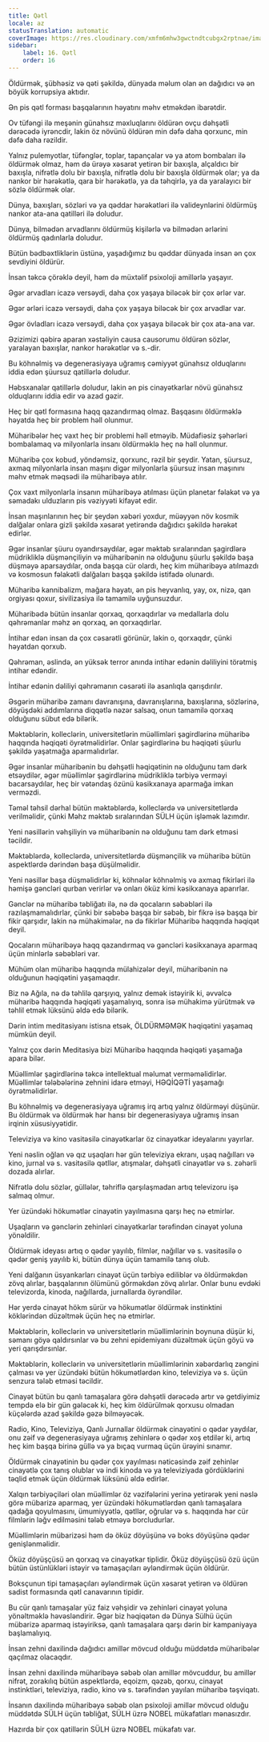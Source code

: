 ```yaml
---
title: Qətl
locale: az
statusTranslation: automatic
coverImage: https://res.cloudinary.com/xmfm6mhw3gwctndtcubgx2rptnae/image/upload/v1740337243/small_cover_educacion_fundamental_a051170f1c.webp
sidebar:
    label: 16. Qətl
    order: 16
---
```

Öldürmək, şübhəsiz və qəti şəkildə, dünyada məlum olan ən dağıdıcı və ən böyük korrupsiya aktıdır.

Ən pis qətl forması başqalarının həyatını məhv etməkdən ibarətdir.

Ov tüfəngi ilə meşənin günahsız məxluqlarını öldürən ovçu dəhşətli dərəcədə iyrəncdir, lakin öz növünü öldürən min dəfə daha qorxunc, min dəfə daha rəzildir.

Yalnız pulemyotlar, tüfənglər, toplar, tapançalar və ya atom bombaları ilə öldürmək olmaz, həm də ürəyə xəsarət yetirən bir baxışla, alçaldıcı bir baxışla, nifrətlə dolu bir baxışla, nifrətlə dolu bir baxışla öldürmək olar; ya da nankor bir hərəkətlə, qara bir hərəkətlə, ya da təhqirlə, ya da yaralayıcı bir sözlə öldürmək olar.

Dünya, baxışları, sözləri və ya qəddar hərəkətləri ilə valideynlərini öldürmüş nankor ata-ana qatilləri ilə doludur.

Dünya, bilmədən arvadlarını öldürmüş kişilərlə və bilmədən ərlərini öldürmüş qadınlarla doludur.

Bütün bədbəxtliklərin üstünə, yaşadığımız bu qəddar dünyada insan ən çox sevdiyini öldürür.

İnsan təkcə çörəklə deyil, həm də müxtəlif psixoloji amillərlə yaşayır.

Əgər arvadları icazə versəydi, daha çox yaşaya biləcək bir çox ərlər var.

Əgər ərləri icazə versəydi, daha çox yaşaya biləcək bir çox arvadlar var.

Əgər övladları icazə versəydi, daha çox yaşaya biləcək bir çox ata-ana var.

Əzizimizi qəbirə aparan xəstəliyin causa causorumu öldürən sözlər, yaralayan baxışlar, nankor hərəkətlər və s.-dir.

Bu köhnəlmiş və degenerasiyaya uğramış cəmiyyət günahsız olduqlarını iddia edən şüursuz qatillərlə doludur.

Həbsxanalar qatillərlə doludur, lakin ən pis cinayətkarlar növü günahsız olduqlarını iddia edir və azad gəzir.

Heç bir qətl formasına haqq qazandırmaq olmaz. Başqasını öldürməklə həyatda heç bir problem həll olunmur.

Müharibələr heç vaxt heç bir problemi həll etməyib. Müdafiəsiz şəhərləri bombalamaq və milyonlarla insanı öldürməklə heç nə həll olunmur.

Müharibə çox kobud, yöndəmsiz, qorxunc, rəzil bir şeydir. Yatan, şüursuz, axmaq milyonlarla insan maşını digər milyonlarla şüursuz insan maşınını məhv etmək məqsədi ilə müharibəyə atılır.

Çox vaxt milyonlarla insanın müharibəyə atılması üçün planetar fəlakət və ya səmadakı ulduzların pis vəziyyəti kifayət edir.

İnsan maşınlarının heç bir şeydən xəbəri yoxdur, müəyyən növ kosmik dalğalar onlara gizli şəkildə xəsarət yetirəndə dağıdıcı şəkildə hərəkət edirlər.

Əgər insanlar şüuru oyandırsaydılar, əgər məktəb sıralarından şagirdlərə müdrikliklə düşmənçiliyin və müharibənin nə olduğunu şüurlu şəkildə başa düşməyə aparsaydılar, onda başqa cür olardı, heç kim müharibəyə atılmazdı və kosmosun fəlakətli dalğaları başqa şəkildə istifadə olunardı.

Müharibə kannibalizm, mağara həyatı, ən pis heyvanlıq, yay, ox, nizə, qan orgiyası qoxur, sivilizasiya ilə tamamilə uyğunsuzdur.

Müharibədə bütün insanlar qorxaq, qorxaqdırlar və medallarla dolu qəhrəmanlar məhz ən qorxaq, ən qorxaqdırlar.

İntihar edən insan da çox cəsarətli görünür, lakin o, qorxaqdır, çünki həyatdan qorxub.

Qəhrəman, əslində, ən yüksək terror anında intihar edənin dəliliyini törətmiş intihar edəndir.

İntihar edənin dəliliyi qəhrəmanın cəsarəti ilə asanlıqla qarışdırılır.

Əsgərin müharibə zamanı davranışına, davranışlarına, baxışlarına, sözlərinə, döyüşdəki addımlarına diqqətlə nəzər salsaq, onun tamamilə qorxaq olduğunu sübut edə bilərik.

Məktəblərin, kolleclərin, universitetlərin müəllimləri şagirdlərinə müharibə haqqında həqiqəti öyrətməlidirlər. Onlar şagirdlərinə bu həqiqəti şüurlu şəkildə yaşatmağa aparmalıdırlar.

Əgər insanlar müharibənin bu dəhşətli həqiqətinin nə olduğunu tam dərk etsəydilər, əgər müəllimlər şagirdlərinə müdrikliklə tərbiyə verməyi bacarsaydılar, heç bir vətəndaş özünü kəsikxanaya aparmağa imkan verməzdi.

Təməl təhsil dərhal bütün məktəblərdə, kolleclərdə və universitetlərdə verilməlidir, çünki Məhz məktəb sıralarından SÜLH üçün işləmək lazımdır.

Yeni nəsillərin vəhşiliyin və müharibənin nə olduğunu tam dərk etməsi təcildir.

Məktəblərdə, kolleclərdə, universitetlərdə düşmənçilik və müharibə bütün aspektlərdə dərindən başa düşülməlidir.

Yeni nəsillər başa düşməlidirlər ki, köhnələr köhnəlmiş və axmaq fikirləri ilə həmişə gəncləri qurban verirlər və onları öküz kimi kəsikxanaya aparırlar.

Gənclər nə müharibə təbliğatı ilə, nə də qocaların səbəbləri ilə razılaşmamalıdırlar, çünki bir səbəbə başqa bir səbəb, bir fikrə isə başqa bir fikir qarşıdır, lakin nə mühakimələr, nə də fikirlər Müharibə haqqında həqiqət deyil.

Qocaların müharibəyə haqq qazandırmaq və gəncləri kəsikxanaya aparmaq üçün minlərlə səbəbləri var.

Mühüm olan müharibə haqqında mülahizələr deyil, müharibənin nə olduğunun həqiqətini yaşamaqdır.

Biz nə Ağıla, nə də təhlilə qarşıyıq, yalnız demək istəyirik ki, əvvəlcə müharibə haqqında həqiqəti yaşamalıyıq, sonra isə mühakimə yürütmək və təhlil etmək lüksünü əldə edə bilərik.

Dərin intim meditasiyanı istisna etsək, ÖLDÜRMƏMƏK həqiqətini yaşamaq mümkün deyil.

Yalnız çox dərin Meditasiya bizi Müharibə haqqında həqiqəti yaşamağa apara bilər.

Müəllimlər şagirdlərinə təkcə intellektual məlumat verməməlidirlər. Müəllimlər tələbələrinə zehnini idarə etməyi, HƏQİQƏTİ yaşamağı öyrətməlidirlər.

Bu köhnəlmiş və degenerasiyaya uğramış irq artıq yalnız öldürməyi düşünür. Bu öldürmək və öldürmək hər hansı bir degenerasiyaya uğramış insan irqinin xüsusiyyətidir.

Televiziya və kino vasitəsilə cinayətkarlar öz cinayətkar ideyalarını yayırlar.

Yeni nəslin oğlan və qız uşaqları hər gün televiziya ekranı, uşaq nağılları və kino, jurnal və s. vasitəsilə qətllər, atışmalar, dəhşətli cinayətlər və s. zəhərli dozada alırlar.

Nifrətlə dolu sözlər, güllələr, təhriflə qarşılaşmadan artıq televizoru işə salmaq olmur.

Yer üzündəki hökumətlər cinayətin yayılmasına qarşı heç nə etmirlər.

Uşaqların və gənclərin zehinləri cinayətkarlar tərəfindən cinayət yoluna yönəldilir.

Öldürmək ideyası artıq o qədər yayılıb, filmlər, nağıllar və s. vasitəsilə o qədər geniş yayılıb ki, bütün dünya üçün tamamilə tanış olub.

Yeni dalğanın üsyankarları cinayət üçün tərbiyə ediliblər və öldürməkdən zövq alırlar, başqalarının ölümünü görməkdən zövq alırlar. Onlar bunu evdəki televizorda, kinoda, nağıllarda, jurnallarda öyrəndilər.

Hər yerdə cinayət hökm sürür və hökumətlər öldürmək instinktini köklərindən düzəltmək üçün heç nə etmirlər.

Məktəblərin, kolleclərin və universitetlərin müəllimlərinin boynuna düşür ki, səmanı göyə qaldırsınlar və bu zehni epidemiyanı düzəltmək üçün göyü və yeri qarışdırsınlar.

Məktəblərin, kolleclərin və universitetlərin müəllimlərinin xəbərdarlıq zəngini çalması və yer üzündəki bütün hökumətlərdən kino, televiziya və s. üçün senzura tələb etməsi təcildir.

Cinayət bütün bu qanlı tamaşalara görə dəhşətli dərəcədə artır və getdiyimiz tempdə elə bir gün gələcək ki, heç kim öldürülmək qorxusu olmadan küçələrdə azad şəkildə gəzə bilməyəcək.

Radio, Kino, Televiziya, Qanlı Jurnallar öldürmək cinayətini o qədər yaydılar, onu zəif və degenerasiyaya uğramış zehinlərə o qədər xoş etdilər ki, artıq heç kim başqa birinə güllə və ya bıçaq vurmaq üçün ürəyini sınamır.

Öldürmək cinayətinin bu qədər çox yayılması nəticəsində zəif zehinlər cinayətlə çox tanış olublar və indi kinoda və ya televiziyada gördüklərini təqlid etmək üçün öldürmək lüksünü əldə edirlər.

Xalqın tərbiyəçiləri olan müəllimlər öz vəzifələrini yerinə yetirərək yeni nəslə görə mübarizə aparmaq, yer üzündəki hökumətlərdən qanlı tamaşalara qadağa qoyulmasını, ümumiyyətlə, qətllər, oğrular və s. haqqında hər cür filmlərin ləğv edilməsini tələb etməyə borcludurlar.

Müəllimlərin mübarizəsi həm də öküz döyüşünə və boks döyüşünə qədər genişlənməlidir.

Öküz döyüşçüsü ən qorxaq və cinayətkar tiplidir. Öküz döyüşçüsü özü üçün bütün üstünlükləri istəyir və tamaşaçıları əyləndirmək üçün öldürür.

Boksçunun tipi tamaşaçıları əyləndirmək üçün xəsarət yetirən və öldürən sadist formasında qətl canavarının tipidir.

Bu cür qanlı tamaşalar yüz faiz vəhşidir və zehinləri cinayət yoluna yönəltməklə həvəsləndirir. Əgər biz həqiqətən də Dünya Sülhü üçün mübarizə aparmaq istəyiriksə, qanlı tamaşalara qarşı dərin bir kampaniyaya başlamalıyıq.

İnsan zehni daxilində dağıdıcı amillər mövcud olduğu müddətdə müharibələr qaçılmaz olacaqdır.

İnsan zehni daxilində müharibəyə səbəb olan amillər mövcuddur, bu amillər nifrət, zorakılıq bütün aspektlərdə, eqoizm, qəzəb, qorxu, cinayət instinktləri, televiziya, radio, kino və s. tərəfindən yayılan müharibə təşviqatı.

İnsanın daxilində müharibəyə səbəb olan psixoloji amillər mövcud olduğu müddətdə SÜLH üçün təbliğat, SÜLH üzrə NOBEL mükafatları mənasızdır.

Hazırda bir çox qatillərin SÜLH üzrə NOBEL mükafatı var.

